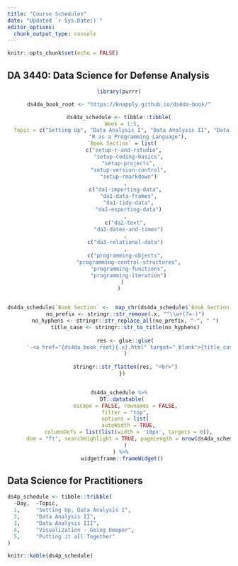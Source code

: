 ```yaml
---
title: "Course Schedules"
date: "Updated `r Sys.Date()`"
editor_options: 
  chunk_output_type: console
---
```


```r
knitr::opts_chunk$set(echo = FALSE)
```


## DA 3440: Data Science for Defense Analysis

<center>

```r
library(purrr)

ds4da_book_root <- "https://knapply.github.io/ds4da-book/"

ds4da_schedule <- tibble::tibble(
  Week = 1:5,
  Topic = c("Setting Up", "Data Analysis I", "Data Analysis II", "Data Analysis III",
            "R as a Programming Language"),
  `Book Section` = list(
    c("setup-r-and-rstudio", 
      "setup-coding-basics",
      "setup-projects",
      "setup-version-control",
      "setup-rmarkdown")
    ,
    c("da1-importing-data",
      "da1-data-frames",
      "da1-tidy-data",
      "da1-exporting-data")
    ,
    c("da2-text",
      "da2-dates-and-times")
    ,
    c("da3-relational-data")
    ,
    c("programming-objects",
      "programming-control-structures",
      "programming-functions",
      "programming-iteration")
  )
)


ds4da_schedule$`Book Section` <-  map_chr(ds4da_schedule$`Book Section`, ~ {
    no_prefix <- stringr::str_remove(.x, "^\\w+(?=-)")
    no_hyphens <- stringr::str_replace_all(no_prefix, "-", " ")
    title_case <- stringr::str_to_title(no_hyphens)
      
    res <- glue::glue(
      '-<a href="{ds4da_book_root}{.x}.html" target="_blank">{title_case}</a>'
    )
    
    stringr::str_flatten(res, "<br>")
  })


ds4da_schedule %>%
  DT::datatable(
    escape = FALSE, rownames = FALSE,
    filter = "top",
    options = list(
      autoWidth = TRUE,
      columnDefs = list(list(width = '10px', targets = 0)),
      dom = "ft", searchHighlight = TRUE, pageLength = nrow(ds4da_schedule)
    )
  ) %>% 
  widgetframe::frameWidget()
```

</center>

## Data Science for Practitioners

```r
ds4p_schedule <- tibble::tribble(
  ~Day,  ~Topic,
  1,     "Setting Up, Data Analysis I",
  2,     "Data Analysis II",
  3,     "Data Analysis III",
  4,     "Visualization - Going Deeper",
  5,     "Putting it all Together"
)

knitr::kable(ds4p_schedule)
```

